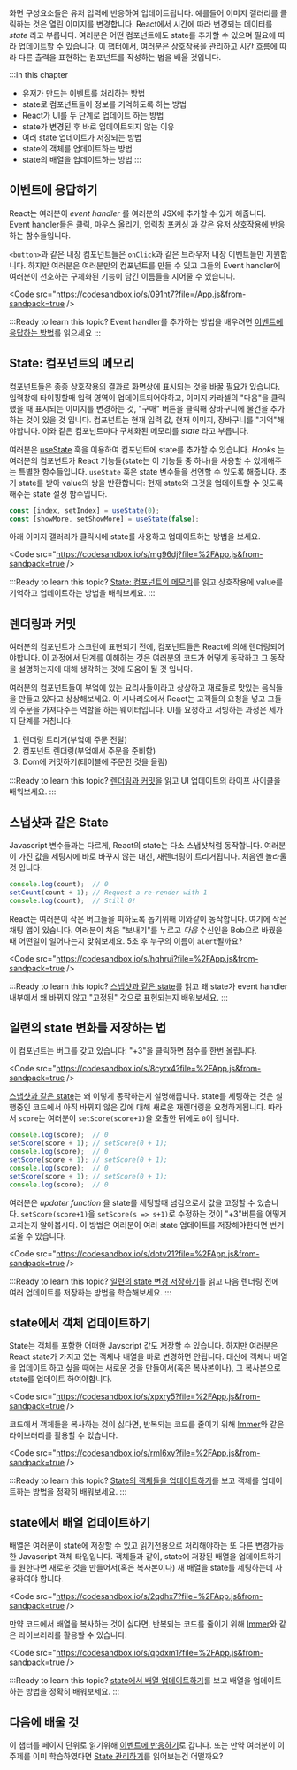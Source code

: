 
화면 구성요소들은 유저 입력에 반응하여 업데이트됩니다. 예를들어 이미지 갤러리를 클릭하는 것은 열린 이미지를 변경합니다. React에서 시간에 따라 변경되는 데이터를 _state_ 라고 부릅니다. 여러분은 어떤 컴포넌트에도 state를 추가할 수 있으며 필요에 따라 업데이트할 수 있습니다. 이 챕터에서, 여러분은 상호작용을 관리하고 시간 흐름에 따라 다른 출력을 표현하는 컴포넌트를 작성하는 법을 배울 것입니다.

:::In this chapter

- 유저가 만드는 이벤트를 처리하는 방법
- state로 컴포넌트들이 정보를 기억하도록 하는 방법
- React가 UI를 두 단계로 업데이트 하는 방법
- state가 변경된 후 바로 업데이트되지 않는 이유
- 여러 state 업데이트가 저장되는 방법
- state의 객체를 업데이트하는 방법
- state의 배열을 업데이트하는 방법
:::

## 이벤트에 응답하기

React는 여러분이 _event handler_ 를 여러분의 JSX에 추가할 수 있게 해줍니다. Event handler들은 클릭, 마우스 올리기, 입력창 포커싱 과 같은 유저 상호작용에 반응하는 함수들입니다.

`<button>`과 같은 내장 컴포넌트들은 `onClick`과 같은 브라우저 내장 이벤트들만 지원합니다. 하지만 여러분은 여러분만의 컴포넌트를 만들 수 있고 그들의 Event handler에 여러분이 선호하는 구체화된 기능이 담긴 이름들을 지어줄 수 있습니다.

<Code src="https://codesandbox.io/s/091ht7?file=/App.js&from-sandpack=true />

:::Ready to learn this topic?
Event handler를 추가하는 방법을 배우려면 [이벤트에 응답하는 방법](https://beta.reactjs.org/learn/responding-to-events)를 읽으세요
:::

## State: 컴포넌트의 메모리

컴포넌트들은 종종 상호작용의 결과로 화면상에 표시되는 것을 바꿀 필요가 있습니다.
입력창에 타이핑할때 입력 영역이 업데이트되어야하고, 이미지 카라셀의 "다음"을 클릭했을 때 표시되는 이미지를 변경하는 것, "구매" 버튼을 클릭해 장바구니에 물건을 추가하는 것이 있을 것 입니다. 컴포넌트는 현재 입력 값, 현재 이미지, 장바구니를 "기억"해야합니다. 이와 같은 컴포넌트마다 구체화된 메모리를 _state_ 라고 부릅니다.

여러분은 [useState](https://beta.reactjs.org/apis/react/useState) 훅을 이용하여 컴포넌트에 state를 추가할 수 있습니다. _Hooks_ 는 여러분의 컴포넌트가 React 기능들(state는 이 기능들 중 하나)을 사용할 수 있게해주는 특별한 함수들입니다. `useState` 훅은 state 변수들을 선언할 수 있도록 해줍니다. 초기 state를 받아 value의 쌍을 반환합니다: 현재 state와 그것을 업데이트할 수 잇도록 해주는 state 설정 함수입니다.

```js
const [index, setIndex] = useState(0);
const [showMore, setShowMore] = useState(false);
```

아래 이미지 갤러리가 클릭시에 state를 사용하고 업데이트하는 방법을 보세요.

<Code src="https://codesandbox.io/s/mg96dj?file=%2FApp.js&from-sandpack=true />

:::Ready to learn this topic?
[State: 컴포넌트의 메모리](https://beta.reactjs.org/learn/state-a-components-memory)를 읽고 상호작용에 value를 기억하고 업데이트하는 방법을 배워보세요.
:::

## 렌더링과 커밋

여러분의 컴포넌트가 스크린에 표현되기 전에, 컴포넌트들은 React에 의해 렌더링되어야합니다. 이 과정에서 단계를 이해하는 것은 여러분의 코드가 어떻게 동작하고 그 동작을 설명하는지에 대해 생각하는 것에 도움이 될 것 입니다.

여러분의 컴포넌트들이 부엌에 있는 요리사들이라고 상상하고 재료들로 맛있는 음식들을 만들고 있다고 상상해보세요. 이 시나리오에서 React는 고객들의 요청을 넣고 그들의 주문을 가져다주는 역할을 하는 웨이터입니다. UI를 요청하고 서빙하는 과정은 세가지 단계를 거칩니다.

1. 렌더링 트리거(부엌에 주문 전달)
2. 컴포넌트 렌더링(부엌에서 주문을 준비함)
3. Dom에 커밋하기(테이블에 주문한 것을 올림)

:::Ready to learn this topic?
[렌더링과 커밋](https://beta.reactjs.org/learn/render-and-commit)을 읽고 UI 업데이트의 라이프 사이클을 배워보세요.
:::

## 스냅샷과 같은 State

Javascript 변수들과는 다르게, React의 state는 다소 스냅샷처럼 동작합니다. 여러분이 가진 값을 세팅시에 바로 바꾸지 않는 대신, 재렌더링이 트리거됩니다. 처음엔 놀라울 것 입니다.

```js
console.log(count);  // 0
setCount(count + 1); // Request a re-render with 1
console.log(count);  // Still 0!
```

React는 여러분이 작은 버그들을 피하도록 돕기위해 이와같이 동작합니다. 여기에 작은 채팅 앱이 있습니다. 여러분이 처음 "보내기"를 누르고 _다음_ 수신인을 Bob으로 바꿨을때 어떤일이 일어나는지 맞춰보세요. 5초 후 누구의 이름이 `alert`될까요?

<Code src="https://codesandbox.io/s/hqhrui?file=%2FApp.js&from-sandpack=true />

:::Ready to learn this topic?
[스냅샷과 같은 state](https://beta.reactjs.org/learn/state-as-a-snapshot)를 읽고 왜 state가 event handler 내부에서 왜 바뀌지 않고 "고정된" 것으로 표현되는지 배워보세요.
:::

## 일련의 state 변화를 저장하는 법

이 컴포넌트는 버그를 갖고 있습니다: "+3"을 클릭하면 점수를 한번 올립니다.

<Code src="https://codesandbox.io/s/8cyrx4?file=%2FApp.js&from-sandpack=true />

[스냅샷과 같은 state](https://beta.reactjs.org/learn/state-as-a-snapshot)는 왜 이렇게 동작하는지 설명해줍니다. state를 세팅하는 것은 실행중인 코드에서 아직 바뀌지 않은 값에 대해 새로운 재렌더링을 요청하게됩니다. 따라서 `score`는 여러분이 `setScore(score+1)`을 호출한 뒤에도 `0`이 됩니다.

```js
console.log(score);  // 0
setScore(score + 1); // setScore(0 + 1);
console.log(score);  // 0
setScore(score + 1); // setScore(0 + 1);
console.log(score);  // 0
setScore(score + 1); // setScore(0 + 1);
console.log(score);  // 0
```

여러분은 _updater function_ 을 state를 세팅할때 넘김으로서 값을 고정할 수 있습니다. `setScore(score+1)`을 `setScore(s => s+1)`로 수정하는 것이 "+3"버튼을 어떻게 고치는지 알아봅시다. 이 방법은 여러분이 여러 state 업데이트를 저장해야한다면 번거로울 수 있습니다.

<Code src="https://codesandbox.io/s/dotv21?file=%2FApp.js&from-sandpack=true />

:::Ready to learn this topic?
[일련의 state 변경 저장하기](https://beta.reactjs.org/learn/queueing-a-series-of-state-changes)를 읽고 다음 렌더링 전에 여러 업데이트를 저장하는 방법을 학습해보세요.
:::

## state에서 객체 업데이트하기

State는 객체를 포함한 어떠한 Javscript 값도 저장할 수 있습니다. 하지만 여러분은 React state가 가지고 있는 객체나 배열을 바로 변경하면 안됩니다. 대신에 객체나 배열을 업데이트 하고 싶을 때에는 새로운 것을 만들어서(혹은 복사본이나), 그 복사본으로 state를 업데이트 하여야합니다.

<Code src="https://codesandbox.io/s/xpxry5?file=%2FApp.js&from-sandpack=true />

코드에서 객체들을 복사하는 것이 싫다면, 반복되는 코드를 줄이기 위해 [Immer](https://github.com/immerjs/use-immer)와 같은 라이브러리를 활용할 수 있습니다.

<Code src="https://codesandbox.io/s/rml6xy?file=%2FApp.js&from-sandpack=true />

:::Ready to learn this topic?
[State의 객체들을 업데이트하기](https://beta.reactjs.org/learn/updating-objects-in-state)를 보고 객체를 업데이트하는 방법을 정확히 배워보세요.
:::

## state에서 배열 업데이트하기

배열은 여러분이 state에 저장할 수 있고 읽기전용으로 처리해야하는 또 다른 변경가능한 Javascript 객체 타입입니다. 객체들과 같이, state에 저장된 배열을 업데이트하기를 원한다면 새로운 것을 만들어서(혹은 복사본이나) 새 배열을 state를 세팅하는데 사용하여야 합니다.

<Code src="https://codesandbox.io/s/2qdhx7?file=%2FApp.js&from-sandpack=true />

만약 코드에서 배열을 복사하는 것이 싫다면, 반복되는 코드를 줄이기 위해 [Immer](https://github.com/immerjs/use-immer)와 같은 라이브러리를 활용할 수 있습니다.

<Code src="https://codesandbox.io/s/qpdxm1?file=%2FApp.js&from-sandpack=true />

:::Ready to learn this topic?
[state에서 배열 업데이트하기](https://beta.reactjs.org/learn/updating-arrays-in-state)를 보고 배열을 업데이트하는 방법을 정확히 배워보세요.
:::

## 다음에 배울 것

이 챕터를 페이지 단위로 읽기위해 [이벤트에 반응하기](https://beta.reactjs.org/learn/responding-to-events)로 갑니다. 또는 만약 여러분이 이 주제를 이미 학습하였다면
[State 관리하기](https://beta.reactjs.org/learn/managing-state)를 읽어보는건 어떨까요?